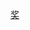 {{portal|電視}}
{{year by category
|m=2
|c=0
|d=0
|y=7
|cat=电视奖项
|sortkey=电视奖项
|parent=依年份劃分的電視獎項
|subcat=2007年奖项
}}

[[Category:2007年電視|奖]]